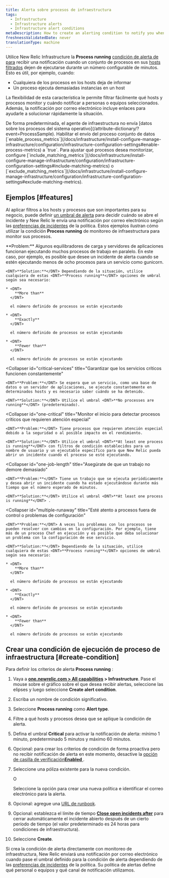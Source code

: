 ```yaml
---
title: Alerta sobre procesos de infraestructura
tags:
  - Infrastructure
  - Infrastructure alerts
  - Infrastructure alert conditions
metaDescription: How to create an alerting condition to notify you when processes have stopped reporting or are not running as expected.
freshnessValidatedDate: never
translationType: machine
---
```


Utilice New Relic Infrastructure la <DNT>**Process running**</DNT> [condición de alerta de para](/docs/infrastructure/new-relic-infrastructure/configuration/infrastructure-alerts-add-edit-or-view-host-alert-information) recibir una notificación cuando un conjunto de procesos en sus [hosts filtrados](/docs/infrastructure/new-relic-infrastructure/filter-group/filter-sets-organize-your-infrastructure-hosts) dejen de ejecutarse durante un número configurable de minutos. Esto es útil, por ejemplo, cuando:

* Cualquiera de los procesos en los hosts deja de informar
* Un proceso ejecuta demasiadas instancias en un host

La flexibilidad de esta característica le permite filtrar fácilmente qué hosts y procesos monitor y cuándo notificar a personas o equipos seleccionados. Además, la notificación por correo electrónico incluye enlaces para ayudarle a solucionar rápidamente la situación.

<Callout variant="important">
  De forma predeterminada, el agente de infraestructura no envía [datos sobre los procesos del sistema operativo](/attribute-dictionary/?event=ProcessSample). Habilitar el envío del proceso conjunto de datos [`enable_process_metrics`](/docs/infrastructure/install-configure-manage-infrastructure/configuration/infrastructure-configuration-settings#enable-process-metrics) a `true`. Para ajustar qué procesos desea monitorizar, configure [`include_matching_metrics`](/docs/infrastructure/install-configure-manage-infrastructure/configuration/infrastructure-configuration-settings#include-matching-metrics) o [`exclude_matching_metrics`](/docs/infrastructure/install-configure-manage-infrastructure/configuration/infrastructure-configuration-settings#exclude-matching-metrics).
</Callout>

## Ejemplos [#features]

Al aplicar filtros a los hosts y procesos que son importantes para su negocio, puede definir [un umbral de alerta](/docs/alerts/new-relic-alerts/getting-started/alerts-glossary#alert-threshold) para decidir cuándo se abre el incidente y New Relic le envía una notificación por correo electrónico según las [preferencias de incidentes](/docs/alerts/new-relic-alerts/configuring-alert-policies/specify-when-new-relic-creates-incidents) de la política. Estos ejemplos ilustran cómo utilizar la condición <DNT>**Process running**</DNT> de monitoreo de infraestructura para monitor sus procesos.

<CollapserGroup>
  <Collapser
    id="processes-load"
    title="Asegúrese de que se estén ejecutando suficientes procesos para satisfacer la carga."
  >
    <DNT>**Problem:**</DNT> Algunos equilibradores de carga y servidores de aplicaciones funcionan ejecutando muchos procesos de trabajo en paralelo. En este caso, por ejemplo, es posible que desee un incidente de alerta cuando se estén ejecutando menos de ocho procesos para un servicio como gunicorn.

    <DNT>**Solution:**</DNT> Dependiendo de la situación, utilice cualquiera de estas <DNT>**Process running**</DNT> opciones de umbral según sea necesario:

    * <DNT>
        **More than**
      </DNT>

      el número definido de procesos se están ejecutando

    * <DNT>
        **Exactly**
      </DNT>

      el número definido de procesos se están ejecutando

    * <DNT>
        **Fewer than**
      </DNT>

      el número definido de procesos se están ejecutando
  </Collapser>

  <Collapser
    id="critical-services"
    title="Garantizar que los servicios críticos funcionen constantemente"
  >
    <DNT>**Problem:**</DNT> Se espera que un servicio, como una base de datos o un servidor de aplicaciones, se ejecute constantemente en determinados hosts y es necesario saber cuándo se ha detenido.

    <DNT>**Solution:**</DNT> Utilice el umbral <DNT>**No processes are running**</DNT> (predeterminado).
  </Collapser>

  <Collapser
    id="one-critical"
    title="Monitor el inicio para detectar procesos críticos que requieren atención especial"
  >
    <DNT>**Problem:**</DNT> Tiene procesos que requieren atención especial debido a la seguridad o al posible impacto en el rendimiento.

    <DNT>**Solution:**</DNT> Utilice el umbral <DNT>**At least one process is running**</DNT> con filtros de condición establecidos para un nombre de usuario y un ejecutable específico para que New Relic pueda abrir un incidente cuando el proceso se esté ejecutando.
  </Collapser>

  <Collapser
    id="one-job-length"
    title="Asegúrate de que un trabajo no demore demasiado"
  >
    <DNT>**Problem:**</DNT> Tiene un trabajo que se ejecuta periódicamente y desea abrir un incidente cuando ha estado ejecutándose durante más tiempo que el número esperado de minutos.

    <DNT>**Solution:**</DNT> Utilice el umbral <DNT>**At least one process is running**</DNT> .
  </Collapser>

  <Collapser
    id="multiple-runaway"
    title="Esté atento a procesos fuera de control o problemas de configuración"
  >
    <DNT>**Problem:**</DNT> A veces los problemas con los procesos se pueden resolver con cambios en la configuración. Por ejemplo, tiene más de un proceso Chef en ejecución y es posible que deba solucionar un problema con la configuración de ese servicio.

    <DNT>**Solution:**</DNT> Dependiendo de la situación, utilice cualquiera de estas <DNT>**Process running**</DNT> opciones de umbral según sea necesario:

    * <DNT>
        **More than**
      </DNT>

      el número definido de procesos se están ejecutando

    * <DNT>
        **Exactly**
      </DNT>

      el número definido de procesos se están ejecutando

    * <DNT>
        **Fewer than**
      </DNT>

      el número definido de procesos se están ejecutando
  </Collapser>
</CollapserGroup>

## Crear una condición de ejecución de proceso de infraestructura [#create-condition]

Para definir los criterios de alerta <DNT>**Process running**</DNT> :

1. Vaya a <DNT>**[one.newrelic.com > All capabilities](https://one.newrelic.com/all-capabilities) > Infrastructure**</DNT>. Pase el mouse sobre el gráfico sobre el que desea recibir alertas, seleccione las elipses <Icon name="fe-more-horizontal"/> y luego seleccione <DNT>**Create alert condition**</DNT>.

2. Escriba un nombre de condición significativo.

3. Seleccione <DNT>**Process running**</DNT> como <DNT>**Alert type**</DNT>.

4. Filtre a qué hosts y procesos desea que se aplique la condición de alerta.

5. Defina el umbral <DNT>**Critical**</DNT> para activar la notificación de alerta: mínimo 1 minuto, predeterminado 5 minutos y máximo 60 minutos.

6. Opcional: para crear los criterios de condición de forma proactiva pero no recibir notificación de alerta en este momento, desactive la [opción de casilla de verificación<DNT>**Enabled**</DNT> ](/docs/infrastructure/new-relic-infrastructure/configuration/infrastructure-alerts-add-edit-or-view-host-alert-information#enabled).

7. Seleccione una póliza existente para la nueva condición.

   O

   Seleccione la opción para crear una nueva política e identificar el correo electrónico para la alerta.

8. Opcional: agregue una [URL de runbook](#runbook-url-infrastructure).

9. Opcional: establezca el límite de tiempo [<DNT>**Close open incidents after**</DNT>](#incident-time-limit) para cerrar automáticamente el incidente abierto después de un cierto período de tiempo (el valor predeterminado es 24 horas para condiciones de infraestructura).

10. Seleccione <DNT>**Create**</DNT>.

Si crea la condición de alerta directamente con monitoreo de infraestructura, New Relic enviará una notificación por correo electrónico cuando pase el umbral definido para la condición de alerta dependiendo de las [preferencias de incidentes](/docs/alerts/new-relic-alerts/configuring-alert-policies/specify-when-new-relic-creates-incidents) de la política. Su política de alertas define qué personal o equipos y qué canal de notificación utilizamos.
